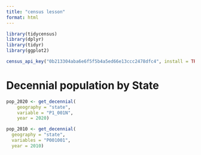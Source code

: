 ```yaml
---
title: "census lesson"
format: html
---
```


```r
library(tidycensus)
library(dplyr)
library(tidyr)
library(ggplot2)
```


```r
census_api_key("0b213304aba6e6f5f5b4a5ed66e13ccc2478dfc4", install = TRUE)
```

# Decennial population by State

```r
pop_2020 <- get_decennial(
    geography = "state",
    variable = "P1_001N",
    year = 2020)
```

```r
pop_2010 <- get_decennial(
  geography = "state", 
  variables = "P001001",
  year = 2010)
```

